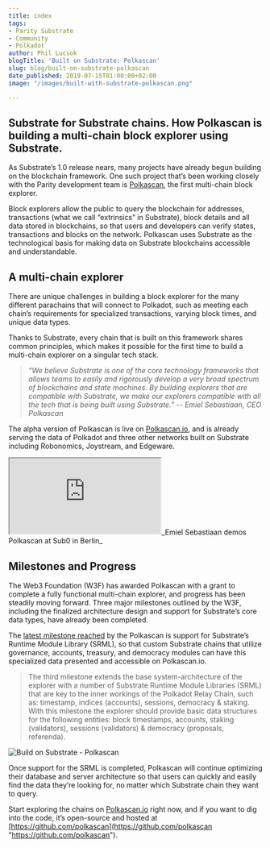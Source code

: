 ```yaml
---
title: index
tags:
- Parity Substrate
- Community
- Polkadot
author: Phil Lucsok
blogTitle: 'Built on Substrate: Polkascan'
slug: blog/built-on-substrate-polkascan
date_published: 2019-07-15T01:00:00+02:00
image: "/images/built-with-substrate-polkascan.png"

---
```

## Substrate for Substrate chains. How Polkascan is building a multi-chain block explorer using Substrate.

As Substrate’s 1.0 release nears, many projects have already begun building on the blockchain framework. One such project that’s been working closely with the Parity development team is [Polkascan](https://polkascan.io/), the first multi-chain block explorer.

Block explorers allow the public to query the blockchain for addresses, transactions (what we call “extrinsics” in Substrate), block details and all data stored in blockchains, so that users and developers can verify states, transactions and blocks on the network. Polkascan uses Substrate as the technological basis for making data on Substrate blockchains accessible and understandable.

## A multi-chain explorer

There are unique challenges in building a block explorer for the many different parachains that will connect to Polkadot, such as meeting each chain’s requirements for specialized transactions, varying block times, and unique data types.

Thanks to Substrate, every chain that is built on this framework shares common principles, which makes it possible for the first time to build a multi-chain explorer on a singular tech stack.

> _“We believe Substrate is one of the core technology frameworks that allows teams to easily and rigorously develop a very broad spectrum of blockchains and state machines. By building explorers that are compatible with Substrate, we make our explorers compatible with all the tech that is being built using Substrate.” -- Emiel Sebastiaan, CEO Polkascan_

The alpha version of Polkascan is live on [Polkascan.io](https://polkascan.io/), and is already serving the data of Polkadot and three other networks built on Substrate including Robonomics, Joystream, and Edgeware.

<iframe className="w-full h-56 my-8 sm:h-80 md:h-96" src="https://www.youtube.com/embed/TmfXDduVQLI" allowFullScreen></iframe>_Emiel Sebastiaan demos Polkascan at Sub0 in Berlin_

## Milestones and Progress

The Web3 Foundation (W3F) has awarded Polkascan with a grant to complete a fully functional multi-chain explorer, and progress has been steadily moving forward. Three major milestones outlined by the W3F, including the finalized architecture design and support for Substrate’s core data types, have already been completed.

The [latest milestone reached](https://medium.com/polkadot-network/polkascan-development-update-3-fdea45ab959f) by the Polkascan is support for Substrate’s Runtime Module Library (SRML), so that custom Substrate chains that utilize governance, accounts, treasury, and democracy modules can have this specialized data presented and accessible on Polkascan.io.

> The third milestone extends the base system-architecture of the explorer with a number of Substrate Runtime Module Libraries (SRML) that are key to the inner workings of the Polkadot Relay Chain, such as: timestamp, indices (accounts), sessions, democracy & staking. With this milestone the explorer should provide basic data structures for the following entities: block timestamps, accounts, staking (validators), sessions (validators) & democracy (proposals, referenda).

![Build on Substrate - Polkascan](/images/built-on-polkascan-image-one.png "Build on Substrate - Polkascan")

Once support for the SRML is completed, Polkascan will continue optimizing their database and server architecture so that users can quickly and easily find the data they’re looking for, no matter which Substrate chain they want to query.

Start exploring the chains on [Polkascan.io](http://polkascan.io/) right now, and if you want to dig into the code, it’s open-source and hosted at [https://github.com/polkascan](https://github.com/polkascan "https://github.com/polkascan").